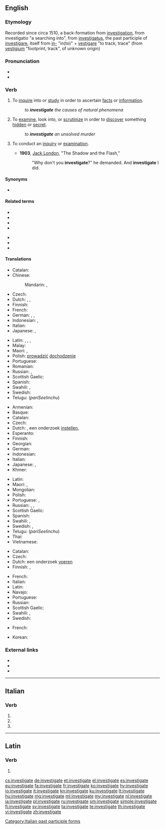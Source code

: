 ==English==

===Etymology===
Recorded since circa 1510, a back-formation from [[investigation]], from {{etyl|la|en}} investigatio "a searching into", from [[investigatus]], the past participle of [[investigare]], itself from [[in-]] "in(to)" + [[vestigare]] "to track, trace" (from [[vestigium]] "footprint, track", of unknown origin)

===Pronunciation===
* {{IPA|/ɪnˈves.tɪ.ɡeɪt/|lang=en}}
* {{audio|En-us-investigate.ogg|Audio (US)|lang=en}}

===Verb===
{{en-verb|investigat}}

# {{label|en|transitive}} To [[inquire]] into or [[study]] in order to ascertain [[fact]]s or [[information]].
#: ''to '''investigate''' the causes of natural phenomena''
# {{label|en|transitive}} To [[examine]], look into, or [[scrutinize]] in order to [[discover]] something [[hidden]] or [[secret]].
#: ''to '''investigate''' an unsolved murder''
# {{label|en|intransitive}} To conduct an [[inquiry]] or [[examination]].
#* '''1903''', [[w:Jack London|Jack London]], "The Shadow and the Flash,"
#*: "Why don't you '''investigate'''?" he demanded. And '''investigate''' I did.

====Synonyms====
* {{l|en|underseek}}

====Related terms====
{{rel-top|Terms related to "investigate"}}
* {{l|en|investigability}}
* {{l|en|investigable}}
* {{l|en|investigation}}
* {{l|en|investigational}}
{{rel-mid}}
* {{l|en|investigative}}
* {{l|en|investigator}}
* {{l|en|investigatory}}
{{rel-bottom}}

====Translations====
{{trans-top|to inquire into, study}}
* Catalan: {{t+|ca|investigar}}
* Chinese:
*: Mandarin: {{t+|cmn|調查|sc=Hani}}, {{t+|cmn|调查|tr=diàochá|sc=Hani}}
* Czech: {{t|cs|zkoumat}}
* Dutch: {{t+|nl|onderzoeken}}, {{t+|nl|bekijken}}, {{t+|nl|bestuderen}}
* Finnish: {{t+|fi|tutkia}}
* French: {{t+|fr|étudier}}
* German: {{t+|de|untersuchen}}, {{t+|de|erforschen}}, {{t+|de|recherchieren}}
* Indonesian: {{t+|id|mengkaji}}, {{t+|id|menyelidiki}}
* Italian: {{t+|it|investigare}}
* Japanese: {{t+|ja|調べる|tr=しらべる, shiraberu}}, {{t+|ja|調査|tr=ちょうさする, chōsa suru|alt=調査する|sc=Jpan}}
{{trans-mid}}
* Latin: {{t+|la|aspicio}}, {{t|la|investigo}}, {{t|la|indago}}, {{t|la|vestigo}}
* Malay: {{t|ms|siasat}}
* Maori: {{t|mi|whakatewhatewha}}, {{t|mi|tūhura}}
* Polish: [[prowadzić]] [[dochodzenie]]
* Portuguese: {{t+|pt|investigar}}
* Romanian: {{t+|ro|investiga}}
* Russian: {{t+|ru|иссле́довать|impf|pf}}, {{t+|ru|рассле́довать|impf|pf}}
* Scottish Gaelic: {{t|gd|rannsaich}}
* Spanish: {{t+|es|investigar}}
* Swahili: {{t+|sw|ukale}}, {{t+|sw|chunguza}}
* Swedish: {{t+|sv|undersöka}}
* Telugu: {{t+|te|పరిశీలించు}} (''pariSeelinchu'')
{{trans-bottom}}

{{trans-top|to examine}}
* Armenian: {{t-needed|hy}}
* Basque: {{t-needed|eu}}
* Catalan: {{t+|ca|investigar}}
* Czech: {{t+|cs|pátrat}}
* Dutch: {{t+|nl|onderzoeken}}, een onderzoek [[instellen]], {{t+|nl|uitzoeken}}
* Esperanto: {{t-needed|eo}}
* Finnish: {{t+|fi|tutkia}}
* Georgian: {{t-needed|ka}}
* German: {{t+|de|untersuchen}}
* Indonesian: {{t+|id|menyelidiki}}
* Italian: {{t+|it|investigare}}
* Japanese: {{t+|ja|調べる|tr=しらべる, shiraberu}}, {{t+|ja|検査|tr=けんさする, kensa suru|alt=検査する|sc=Jpan}}
* Khmer: {{t-needed|km}}
{{trans-mid}}
* Latin: {{t+|la|aspicio}}
* Maori: {{t|mi|whakatewhatewha}}, {{t|mi|tūhura}}
* Mongolian: {{t-needed|mn}}
* Polish: {{t+|pl|badać}}
* Portuguese: {{t+|pt|investigar}}, {{t+|pt|examinar}}
* Russian: {{t+|ru|рассле́довать|impf|pf}}, {{t+|ru|изуча́ть|impf}}, {{t+|ru|изучи́ть|pf}}
* Scottish Gaelic: {{t|gd|rannsaich}}
* Spanish: {{t+|es|examinar}}
* Swahili: {{t+|sw|ukale}}, {{t+|sw|chunguza}}
* Swedish: {{t+|sv|undersöka}}, {{t+|sv|utreda}}
* Telugu: {{t+|te|పరిశీలించు}} (''pariSeelinchu'')
* Thai: {{t-needed|th}}
* Vietnamese: {{t-needed|vi}}
{{trans-bottom}}

{{trans-top|to conduct an inquiry or examination}}
* Catalan: {{t+|ca|investigar}}
* Czech: {{t+|cs|vyšetřovat}}
* Dutch: een onderzoek [[voeren]]
* Finnish: {{t+|fi|tutkia}}, {{t+|fi|selvittää}}
{{trans-mid}}
* French: {{t+|fr|enquêter}}
* Italian: {{t+|it|investigare}}
* Latin: {{t+|la|aspicio}}
* Navajo: {{t|nv|naʼałkaah}}
* Portuguese: {{t+|pt|investigar}}
* Russian: {{t+|ru|рассле́довать|impf|pf}}
* Scottish Gaelic: {{t|gd|rannsaich}}
* Swahili: {{t+|sw|ukale}}, {{t+|sw|chunguza}}
* Swedish: {{t+|sv|utreda}}
{{trans-bottom}}

{{checktrans-top}}
* French: {{t-check|fr|rechercher}}
{{trans-mid}}
* Korean: {{t-check|ko|조사하다}}
{{trans-bottom}}

===External links===
* {{R:Webster 1913}}
* {{R:Century 1911}}
* {{R:OneLook}}

----

==Italian==

===Verb===
{{head|it|verb form}}

# {{inflection of|investigare||2|p|pres|indc|lang=it}}
# {{inflection of|investigare||2|p|impr|lang=it}}
# {{feminine plural of|investigato|lang=it}}

[[Category:Italian past participle forms]]

----

==Latin==

===Verb===
{{la-verb-form|investīgāte}}

# {{inflection of|investīgō||2|p|pres|actv|impr|lang=la}}

[[cs:investigate]]
[[de:investigate]]
[[et:investigate]]
[[el:investigate]]
[[es:investigate]]
[[eu:investigate]]
[[fa:investigate]]
[[fr:investigate]]
[[ko:investigate]]
[[hy:investigate]]
[[io:investigate]]
[[it:investigate]]
[[kn:investigate]]
[[ku:investigate]]
[[lt:investigate]]
[[hu:investigate]]
[[mg:investigate]]
[[ml:investigate]]
[[my:investigate]]
[[nl:investigate]]
[[ja:investigate]]
[[pl:investigate]]
[[ru:investigate]]
[[sm:investigate]]
[[simple:investigate]]
[[fi:investigate]]
[[sv:investigate]]
[[ta:investigate]]
[[te:investigate]]
[[th:investigate]]
[[vi:investigate]]
[[zh:investigate]]